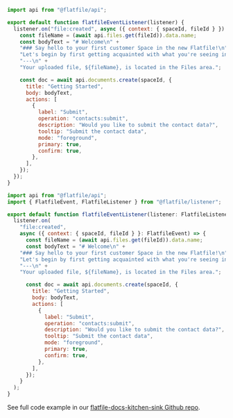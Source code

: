 <CodeGroup>

```js listener.js
import api from "@flatfile/api";

export default function flatfileEventListener(listener) {
  listener.on("file:created", async ({ context: { spaceId, fileId } }) => {
    const fileName = (await api.files.get(fileId)).data.name;
    const bodyText = "# Welcome\n" +
    "### Say hello to your first customer Space in the new Flatfile!\n" +
    "Let's begin by first getting acquainted with what you're seeing in your Space initially.\n" +
    "---\n" +
    "Your uploaded file, ${fileName}, is located in the Files area.";

    const doc = await api.documents.create(spaceId, {
      title: "Getting Started",
      body: bodyText,
      actions: [
        {
          label: "Submit",
          operation: "contacts:submit",
          description: "Would you like to submit the contact data?",
          tooltip: "Submit the contact data",
          mode: "foreground",
          primary: true,
          confirm: true,
        },
      ],
    });
  });
}
```

```js listener.ts
import api from "@flatfile/api";
import { FlatfileEvent, FlatfileListener } from "@flatfile/listener";

export default function flatfileEventListener(listener: FlatfileListener) {
  listener.on(
    "file:created",
    async ({ context: { spaceId, fileId } }: FlatfileEvent) => {
      const fileName = (await api.files.get(fileId)).data.name;
      const bodyText = "# Welcome\n" +
    "### Say hello to your first customer Space in the new Flatfile!\n" +
    "Let's begin by first getting acquainted with what you're seeing in your Space initially.\n" +
    "---\n" +
    "Your uploaded file, ${fileName}, is located in the Files area.";

      const doc = await api.documents.create(spaceId, {
        title: "Getting Started",
        body: bodyText,
        actions: [
          {
            label: "Submit",
            operation: "contacts:submit",
            description: "Would you like to submit the contact data?",
            tooltip: "Submit the contact data",
            mode: "foreground",
            primary: true,
            confirm: true,
          },
        ],
      });
    }
  );
}
```

</CodeGroup>

See full code example in our [flatfile-docs-kitchen-sink Github repo](https://github.com/FlatFilers/flatfile-docs-kitchen-sink/blob/main).
